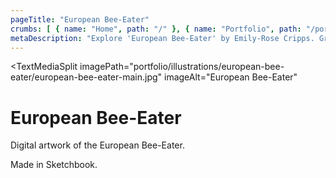 ```yaml
---
pageTitle: "European Bee-Eater"
crumbs: [ { name: "Home", path: "/" }, { name: "Portfolio", path: "/portfolio/" }, { name: "European Bee-Eater", path: "/portfolio/illustrations/european-bee-eater" } ]
metaDescription: "Explore 'European Bee-Eater' by Emily-Rose Cripps. Graphic designer based in Oxford, UK. Book-making, exhibition design and more."
---
```


<TextMediaSplit
    imagePath="portfolio/illustrations/european-bee-eater/european-bee-eater-main.jpg"
    imageAlt="European Bee-Eater"
>

# European Bee-Eater

Digital artwork of the European Bee-Eater.

Made in Sketchbook.

</TextMediaSplit>